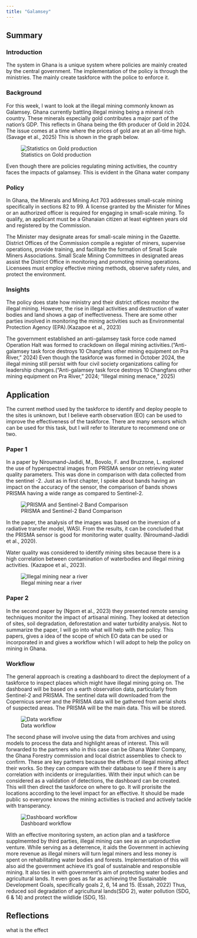 ```yaml
---
title: "Galamsey"
---
```


## Summary

### Introduction

The system in Ghana is a unique system where policies are mainly created by the central government. The implementation of the policy is through the ministries. The mainly create taskforce with the police to enforce it.

### Background

For this week, I want to look at the illegal mining commonly known as Galamsey. Ghana currently battling illegal mining being a mineral rich country. These minerals especially gold contributes a major part of the nation’s GDP. This reflects in Ghana being the 6th producer of Gold in 2024. The issue comes at a time where the prices of gold are at an all-time high. (Savage et al., 2025) This is shown in the graph below.

![Statistics on Gold production](week_4/Ghana's%20gold%20production.png)

Even though there are policies regulating mining activities, the country faces the impacts of galamsey. This is evident in the Ghana water company

### Policy

In Ghana, the Minerals and Mining Act 703 addresses small-scale mining specifically in sections 82 to 99. A license granted by the Minister for Mines or an authorized officer is required for engaging in small-scale mining. To qualify, an applicant must be a Ghanaian citizen at least eighteen years old and registered by the Commission.

The Minister may designate areas for small-scale mining in the Gazette. District Offices of the Commission compile a register of miners, supervise operations, provide training, and facilitate the formation of Small Scale Miners Associations. Small Scale Mining Committees in designated areas assist the District Office in monitoring and promoting mining operations. Licensees must employ effective mining methods, observe safety rules, and protect the environment.

### Insights

The policy does state how ministry and their district offices monitor the illegal mining. However, the rise in illegal activities and destruction of water bodies and land shows a gap of ineffectiveness. There are some other parties involved in monitoring the mining activities such as Environmental Protection Agency (EPA).(Kazapoe et al., 2023)

The government established an anti-galamsey task force code named Operation Halt was formed to crackdown on illegal mining activities.(“Anti-galamsey task force destroys 10 Changfans other mining equipment on Pra River,” 2024) Even though the taskforce was formed in October 2024, the illegal mining still persist with four civil society organizations calling for leadership changes.(“Anti-galamsey task force destroys 10 Changfans other mining equipment on Pra River,” 2024; “Illegal mining menace,” 2025)

## Application

The current method used by the taskforce to identify and deploy people to the sites is unknown, but I believe earth observation (EO) can be used to improve the effectiveness of the taskforce. There are many sensors which can be used for this task, but I will refer to literature to recommend one or two.

### Paper 1

In a paper by Niroumand-Jadidi, M., Bovolo, F. and Bruzzone, L. explored the use of hyperspectral images from PRISMA sensor on retrieving water quality parameters. This was done in comparison with data collected from the sentinel -2. Just as in first chapter, I spoke about bands having an impact on the accuracy of the sensor, the comparison of bands shows PRISMA having a wide range as compared to Sentinel-2.

![PRISMA and Sentinel-2 Band Comparison](week_4/Bands%20in%20PRISMA%20and%20Sentinel-2.png)

In the paper, the analysis of the images was based on the inversion of a radiative transfer model, WASI. From the results, it can be concluded that the PRISMA sensor is good for monitoring water quality. (Niroumand-Jadidi et al., 2020).

Water quality was considered to identify mining sites because there is a high correlation between contamination of waterbodies and illegal mining activities. (Kazapoe et al., 2023).

![Illegal mining near a river](week_4/galamsey%20in%20water%20bodies.jpg)

### Paper 2

In the second paper by (Ngom et al., 2023) they presented remote sensing techniques monitor the impact of artisanal mining. They looked at detection of sites, soil degradation, deforestation and water turbidity analysis. Not to summarize the paper, I will go into what will help with the policy. This papers, gives a idea of the scope of which EO data can be used or incorporated in and gives a workflow which I will adopt to help the policy on mining in Ghana.

### Workflow

The general approach is creating a dashboard to direct the deployment of a taskforce to inspect places which might have illegal mining going on. The dashboard will be based on a earth observation data, particularly from Sentinel-2 and PRISMA. The sentinel data will downloaded from the Copernicus server and the PRISMA data will be gathered from aerial shots of suspected areas. The PRISMA will be the main data. This will be stored.

![Data workflow](week_4/workflow_1.png)

The second phase will involve using the data from archives and using models to process the data and highlight areas of interest. This will forwarded to the partners who in this case can be Ghana Water Company, the Ghana Forestry commission and local district assemblies to check to confirm. These are key partners because the effects of illegal mining affect their works. So they can compare with their database to see if there is any correlation with incidents or irregularities. With their input which can be considered as a validation of detections, the dashboard can be created. This will then direct the taskforce on where to go. It will prorisite the locations according to the level impact for an effective. It should be made public so everyone knows the mining activities is tracked and actively tackle with transperancy.

![Dashboard workflow](week_4/workflow_2.png)

With an effective monitoring system, an action plan and a taskforce supplmemted by third parties, illegal mining can see as an unproductive venture. While serving as a deterrence, it aids the Government in achieving more revenue as illegal miners will turn legal miners and less money is spent on rehabilitating water bodies and forests. Implementation of this will also aid the government achieve it’s goal of sustainable and responsible mining. It also ties in with government’s aim of protecting water bodies and agricultural lands. It even goes as far as achieving the Sustainable Development Goals, specifically goals 2, 6, 14 and 15. (Essah, 2022) Thus, reduced soil degradation of agricultural lands(SDG 2), water pollution (SDG, 6 & 14) and protect the wildlide (SDG, 15).

## Reflections
what is the effect

